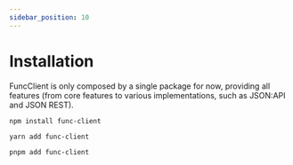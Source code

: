 ```yaml
---
sidebar_position: 10
---
```



# Installation

FuncClient is only composed by a single package for now, providing all features
(from core features to various implementations, such as JSON:API and JSON REST).

<Tabs groupId="packageManager">
  <TabItem
    value="npm"
    label="NPM"
    default
  >

```shell
npm install func-client
```

  </TabItem>
  <TabItem
    value="yarn"
    label="YARN"
    default
  >

```shell
yarn add func-client
```

  </TabItem>
  <TabItem
    value="pnpm"
    label="PNPM"
    default
  >

```shell
pnpm add func-client
```

  </TabItem>
</Tabs>
